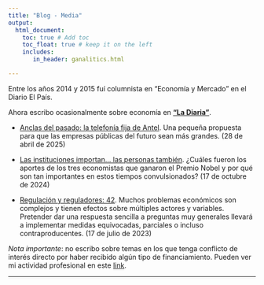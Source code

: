 ```yaml
---
title: "Blog - Media"
output: 
  html_document:
    toc: true # Add toc
    toc_float: true # keep it on the left
    includes:
       in_header: ganalitics.html

---
```


<style type="text/css">

h1.title {
  font-size: 38px;
  text-align: center;
</style>



Entre los años 2014 y 2015 fuí columnista en "Economía y Mercado" en el Diario El País.

Ahora escribo ocasionalmente sobre economía en **["La Diaria"](https://ladiaria.com.uy/)**.


- [Anclas del pasado: la telefonía fija de Antel](https://ladiaria.com.uy/economia/articulo/2025/4/anclas-del-pasado-la-telefonia-fija-de-antel/). Una pequeña propuesta para que las empresas públicas del futuro sean más grandes. (28 de abril de 2025)

- [Las instituciones importan... las personas también](https://ladiaria.com.uy/economia/articulo/2024/10/las-instituciones-importan-y-las-personas-tambien/).
¿Cuáles fueron los aportes de los tres economistas que ganaron el Premio Nobel y por qué son tan importantes en estos tiempos convulsionados? (17 de octubre de 2024)

- [Regulación y reguladores: 42](https://ladiaria.com.uy/economia/articulo/2023/7/regulacion-y-reguladores-42/). 
Muchos problemas económicos son complejos y tienen efectos sobre múltiples actores y variables. Pretender dar una respuesta sencilla a preguntas muy generales llevará a implementar medidas equivocadas, parciales o incluso contraproducentes. (17 de julio de 2023)


*Nota importante*: no escribo sobre temas en los que tenga conflicto de interés directo por haber recibido algún tipo de financiamiento. Pueden ver mi actividad profesional en este [link](https://leandro-zipitria.com/files/lista_consultorias.pdf).

---